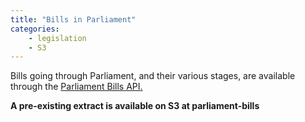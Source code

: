 ```yaml
---
title: "Bills in Parliament"
categories:
    - legislation
    - S3
---
```


Bills going through Parliament, and their various stages, are available through the [Parliament Bills API.](https://bills-api.parliament.uk/index.html)

**A pre-existing extract is available on S3 at parliament-bills**